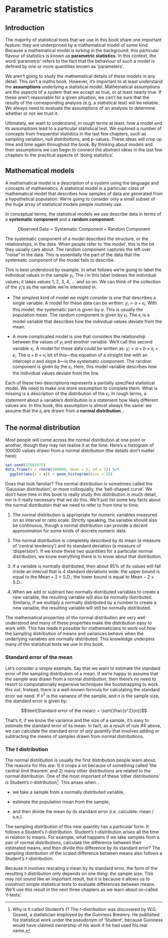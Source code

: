 # Parametric statistics

## Introduction

The majority of statistical tools that we use in this book share one important feature: they are underpinned by a mathematical model of some kind. Because a mathematical model is lurking in the background, this particular flavour of statistics is known as **parametric statistics**. In this context, the word 'parametric' refers to the fact that the behaviour of such a model is defined by one or more quantities known as 'parameters'.

We aren't going to study the mathematical details of these models in any detail. This isn't a maths book. However, it's important to at least understand the **assumptions** underlying a statistical model. Mathematical assumptions are the aspects of a system that we accept as true, or at least nearly true. If these aren't reasonable for a given situation, we can't be sure that the results of the corresponding analysis (e.g. a statistical test) will be reliable. We always need to evaluate the assumptions of an analysis to determine whether or not we trust it.

Ultimately, we want to understand, in rough terms at least, how a model and its assumptions lead to a particular statistical test. We explored a number of concepts from frequentist statistics in the last few chapters, such as sampling variation, null distributions, and *p*-values. These ideas will crop up time and time again throughout the book. By thinking about models and their assumptions we can begin to connect the abstract ideas in the last few chapters to the practical aspects of 'doing statistics'. 

## Mathematical models {#math-models}

A mathematical model is a description of a system using the language and concepts of mathematics. A statistical model is a particular class of mathematical model that describes how samples of data are generated from a hypothetical population. We're going to consider only a small subset of the huge array of statistical models people routinely use. 

In conceptual terms, the statistical models we use describe data in terms of a **systematic component** and a **random component**:

$$\text{Observed Data} = \text{Systematic Component} + \text{Random Component}$$

The systematic component of a model describes the structure, or the relationships, in the data. When people refer to 'the model', this is the bit they usually care about. The random component captures the left over "noise" in the data. This is essentially the part of the data that the systematic component of the model fails to describe. 

This is best understood by example. In what follows we're going to label the individual values in the sample $y_i$. The $i$ in this label indexes the individual values; it takes values 1, 2, 3, 4, ... and so on. We can think of the collection of the $y_i$'s as the variable we're interested in.

-   The simplest kind of model we might consider is one that describes a single variable. A model for these data can be written: $y_i = a + \epsilon_i$. With this model, the systematic part is given by $a$. This is usually the population mean. The random component is given by $\epsilon_i$. The $\epsilon_i$ is a model variable that describes how the individual values deviate from the mean. 

-   A more complicated model is one that considers the relationship between the values of $y_i$ and another variable. We'll call this second variable $x_i$. A model for these data could be written as: $y_i = a + b \times x_i + \epsilon_i$. The $a + b \times x_i$ bit of this---the equation of a straight line with an intercept $a$ and slope $b$---is the systematic component. The random component is given by the $\epsilon_i$. Here, this model variable describes how the individual values deviate from the line. 

Each of these two descriptions represents a partially specified statistical model. We need to make one more assumption to complete them. What is missing is a description of the distribution of the $\epsilon_i$. In rough terms, a statement about a variable's distribution is a statement how likely different values are. In this book, this assumption is almost always the same: we assume that the $\epsilon_i$ are drawn from a **normal distribution**...

## The normal distribution {#parametric-stats}

Most people will come across the normal distribution at one point or another, though they may not realise it at the time. Here's a histogram of 100000 values drawn from a normal distribution (the details don't matter here):

```r
set.seed(27081975)
data.frame(x = rnorm(100000, mean = 5, sd = 1)) %>%
  ggplot(aes(x = x)) + geom_histogram(bins = 25)
```

Does that look familiar? The normal distribution is sometimes called the 'Gaussian distribution', or more colloquially, the 'bell-shaped curve'. We don't have time in this book to really study this distribution in much detail, nor is it really necessary that we do this. We'll just list some key facts about the normal distribution that we need to refer to from time to time:

1. The normal distribution is appropriate for numeric variables measured on an interval or ratio scale. Strictly speaking, the variable should also be continuous, though a normal distribution can provide a decent approximation for some kinds of discrete numeric data.

2. The normal distribution is completely described by its mean (a measure of 'central tendency') and its standard deviation (a measure of 'dispersion'). If we know these two quantities for a particular normal distribution, we know everything there is to know about that distribution.

3. If a variable is normally distributed, then about 95% of its values will fall inside an interval that is 4 standard deviations wide: the upper bound is equal to the $\text{Mean} + 2 \times \text{S.D.}$; the lower bound is equal to $\text{Mean} - 2 \times \text{S.D.}$.

4. When we add or subtract two normally distributed variables to create a new variable, the resulting variable will also be normally distributed. Similarly, if we multiply a normally distributed by a number to create a new variable, the resulting variable will still be normally distributed.

The mathematical properties of the normal distribution are very well understood and many of these properties make the distribution easy to work with. This has made it possible for mathematicians to work out how the sampling distribution of means and variances behave when the underlying variables are normally distributed. This knowledge underpins many of the statistical tests we use in this book.

### Standard error of the mean

Let's consider a simple example. Say that we want to estimate the standard error of the sampling distribution of a mean. If we're happy to assume that the sample was drawn from a normal distribution, then there's no need to resort to computationally expensive techniques like bootstrapping to work this out. Instead, there is a well-known formula for calculating the standard error we need. If $s^2$ is the variance of the sample, and $n$ is the sample size, the standard error is given by:

$$\text{Standard error of the mean} = \sqrt{\frac{s^2}{n}}$$

That's it, if we know the variance and the size of a sample, it's easy to estimate the standard error of its mean. In fact, as a result of rule #4 above, we can calculate the standard error of *any quantity* that involves adding or subtracting the means of samples drawn from normal distributions. 

### The *t* distribution

The normal distribution is usually the first distribution people learn about. The reasons for this are: 1) it crops a lot because of something called 'the central limit theorem' and 2) many other distributions are related to the normal distribution. One of the most important of these 'other distributions' is Student's *t*-distribution^[Why is it called Student's *t*? The *t*-distribution was discovered by W.G. Gosset, a statistician employed by the Guinness Brewery. He published his statistical work under the pseudonym of 'Student', because Guinness would have claimed ownership of his work if he had used his real name.]. This arises when...

- we take a sample from a normally distributed variable, 

- estimate the population mean from the sample, 

- and then divide the mean by its standard error (i.e. calculate: mean / s.e.).

The sampling distribution of this new quantity has a particular form. It follows a Student's *t*-distribution. Student's *t*-distribution arises all the time in relation to means. For example, what happens if we take samples from a pair of normal distributions, calculate the difference between their estimated means, and then divide this difference by its standard error? The sampling distribution of the scaled difference between means also follows a Student's *t*-distribution.

Because it involves rescaling a mean by its standard error, the form of the resulting *t*-distribution only depends on one thing: the sample size. This may not sound like an important result, but it is because it allows us to construct simple statistical tests to evaluate differences between means. We'll use this result in the next three chapters as we learn about so-called '*t*-tests'.




